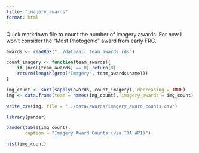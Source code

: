 ```yaml
---
title: "imagery_awards"
format: html
---
```


Quick markdown file to count the number of imagery awards. For now I won't consider the "Most Photogenic" award from early FRC.

```r
awards <- readRDS("../data/all_team_awards.rds")

count_imagery <- function(team_awards){
    if (ncol(team_awards) == 0) return(0)
    return(length(grep("Imagery", team_awards$name)))
}

img_count <- sort(sapply(awards, count_imagery), decreasing = TRUE)
img <- data.frame(team = names(img_count), imagery_awards = img_count)

write_csv(img, file = "../data/awards/imagery_award_counts.csv")

library(pander)

pander(table(img_count), 
       caption = "Imagery Award Counts (via TBA API)")

hist(img_count)
```


